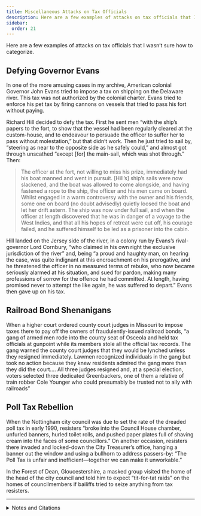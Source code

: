 ```yaml
---
title: Miscellaneous Attacks on Tax Officials
description: Here are a few examples of attacks on tax officials that I wasn’t sure how to categorize.
sidebar:
  order: 21
---
```


Here are a few examples of attacks on tax officials that I wasn’t sure how to categorize.

## <Badge text="Example" size="medium" /> Defying Governor Evans

In one of the more amusing cases in my archive, American colonial Governor John Evans tried to impose a tax on shipping on the Delaware river.
This tax was not authorized by the colonial charter.
Evans tried to enforce his pet tax by firing cannons on vessels that tried to pass his fort without paying.

Richard Hill decided to defy the tax.
First he sent men “with the ship’s papers to the fort, to show that the vessel had been regularly cleared at the custom-house, and to endeavour to persuade the officer to suffer her to pass without molestation,” but that didn’t work.
Then he just tried to sail by, “steering as near to the opposite side as he safely could,” and almost got through unscathed “except [for] the main-sail, which was shot through.”
Then:

> The officer at the fort, not willing to miss his prize, immediately had his boat manned and went in pursuit.
> [Hill’s] ship’s sails were now slackened, and the boat was allowed to come alongside, and having fastened a rope to the ship, the officer and his men came on board.
> Whilst engaged in a warm controversy with the owner and his friends, some one on board (no doubt advisedly) quietly loosed the boat and let her drift astern.
> The ship was now under full sail, and when the officer at length discovered that he was in danger of a voyage to the West Indies, and that all his hopes of retreat were cut off, his courage failed, and he suffered himself to be led as a prisoner into the cabin.

Hill landed on the Jersey side of the river, in a colony run by Evans’s rival-governor Lord Cornbury, “who claimed in his own right the exclusive jurisdiction of the river” and, being “a proud and haughty man, on hearing the case, was quite indignant at this encroachment on his prerogative, and he threatened the officer in no measured terms of rebuke, who now became seriously alarmed at his situation, and sued for pardon, making many professions of sorrow for the offence he had committed.
At length, having promised never to attempt the like again, he was suffered to depart.”
Evans then gave up on his tax.

## <Badge text="Example" size="medium" /> Railroad Bond Shenanigans

When a higher court ordered county court judges in Missouri to impose taxes there to pay off the owners of fraudulently-issued railroad bonds, “a gang of armed men rode into the county seat of Osceola and held tax officials at gunpoint while its members stole all the official tax records.
The gang warned the county court judges that they would be lynched unless they resigned immediately.
Lawmen recognized individuals in the gang but took no action because they knew residents admired the gang more than they did the court.…
All three judges resigned and, at a special election, voters selected three dedicated Greenbackers, one of them a relative of train robber Cole Younger who could presumably be trusted not to ally with railroads”

## <Badge text="Example" size="medium" /> Poll Tax Rebellion

When the Nottingham city council was due to set the rate of the dreaded poll tax in early 1990, resisters “broke into the Council House chamber, unfurled banners, hurled toilet rolls, and pushed paper plates full of shaving cream into the faces of some councillors.”
On another occasion, resisters there invaded and locked-down the City Treasurer’s office, hanging a banner out the window and using a bullhorn to address passers-by: “The Poll Tax is unfair and inefficient—together we can make it unworkable.”

In the Forest of Dean, Gloucestershire, a masked group visited the home of the head of the city council and told him to expect “tit-for-tat raids” on the homes of councilmembers if bailiffs tried to seize anything from tax resisters.

<Aside type="tip" title="Wikipedia">
  <WikipediaBadge title="John Evans (Pennsylvania governor)" />
  <WikipediaBadge title="Lord Cornbury" url="https://en.wikipedia.org/wiki/Edward_Hyde,_3rd_Earl_of_Clarendon" />
  <WikipediaBadge title="Poll tax (Great Britain)" />
</Aside>

---

<details>
<summary>Notes and Citations</summary>

* Logan, James <i>Memoirs of James Logan</i> (1851) [pp. 20–22](https://archive.org/details/memoirsjameslog00armigoog/page/n28/mode/2up)
* Thelen, David R. <i>Paths of Resistance: Tradition and Dignity in Industrializing Missouri</i> (1986), p. 68
* [“Poll Tax Riot Rocks Council”](https://www.thesparrowsnest.org.uk/scans/polltax/eveningpost_03_5march1990_a.jpg) [Nottingham] <i>Evening Post</i> 5 March 1990
* [“Protesters invade treasurer’s office”](https://www.thesparrowsnest.org.uk/scans/polltax/eveningpost_01_14feb1990.jpg) [Nottingham] <i>Evening Post</i> 14 Februrary 1990
* [“Resistance”](https://www.thesparrowsnest.org.uk/collections/public_archive/6651.pdf) <i>Refuse and Resist</i> #6 (first quarter 1991) p. 8

</details>
